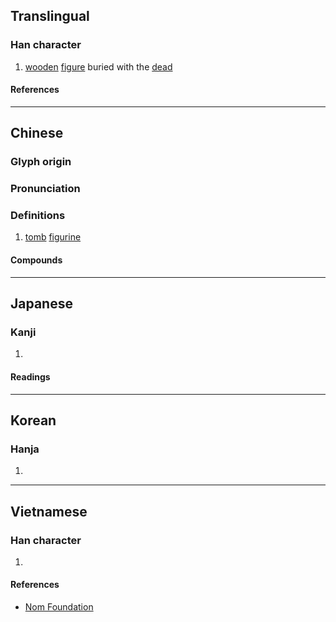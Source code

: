 {{character info/new}}
==Translingual==

===Han character===
{{Han char|rn=9|rad=人|as=07|sn=9|four=27227|canj=ONIB|ids=⿰亻甬}}

# [[wood]]en [[figure]] buried with the [[dead]]

====References====
{{Han ref|kx=0104.250|dkj=00683|dj=0221.090|hdz=10168.020|uh=4FD1}}

----

==Chinese==
{{zh-forms}}

===Glyph origin===
{{Han etym}}

===Pronunciation===
{{zh-pron
|m=yǒng
|c=jung2
|mc=y
|oc=y
|ma=
|cat=n
}}

===Definitions===
{{zh-hanzi}}

# [[tomb]] [[figurine]]

====Compounds====
{{zh-der|作俑|兵馬俑|始作俑者|木俑|秦俑|陶俑}}

{{zh-cat|Burial}}

----

==Japanese==

===Kanji===
{{ja-kanji|grade=|rs=人07}}

# {{rfdef|ja|sort=人07}}

====Readings====
{{ja-readings
|goon=ゆう
|kanon=よう
|kun=いたむ
}}

----

==Korean==

===Hanja===
{{ko-hanja|용}}

# {{rfdef|ko|sort=人07}}

----

==Vietnamese==

===Han character===
{{vi-readings|reading=[[dõng]], [[dũng]]|rs=人07}}

# {{rfdef|vi|sort=人07}}

====References====
* [http://nomfoundation.org/common/nom_details.php?codepoint=4fd1 Nom Foundation]